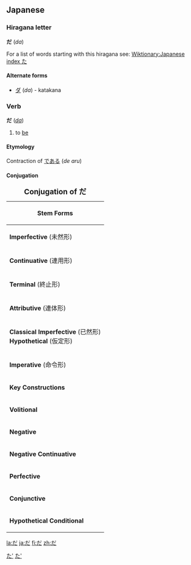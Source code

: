 ==Japanese==
[[Category:Japanese language|た']]
===Hiragana letter===
'''だ''' (''da'')

For a list of words starting with this hiragana see: [[Wiktionary:Japanese index た]]
====Alternate forms====
*[[ダ]] (''da'') - katakana


===Verb===
[[Category:Japanese Type 3 Verbs|た']]
'''だ''' (''[[da]]'')
# to [[be]]

====Etymology====
Contraction of [[で]][[ある]] (''de aru'')

====Conjugation====
{| border="2" cellpadding="4" cellspacing="0" style="margin: 1em 1em 1em 0; background: #fffff9; border: 1px #aaa solid; border-collapse: collapse;"
|+ <big>'''Conjugation of だ'''</big>
|-
! bgcolor="#faf9b2" colspan="3" | '''Stem Forms''' 
|-
| bgcolor="#ffffec" | '''Imperfective''' (未然形) || では|| ''de wa''
|-
| bgcolor="#ffffec" | '''Continuative''' (連用形) || で || ''de''
|-
| bgcolor="#ffffec" | '''Terminal''' (終止形)     || だ <br>です <br>でございます || ''da''<br>''desu''<br>''de gozaimasu''
|-
| bgcolor="#ffffec" | '''Attributive''' (連体形)  || である || ''de aru''
|-
| bgcolor="#ffffec" | '''Classical Imperfective''' (已然形)<br>'''Hypothetical''' (仮定形) || なら || ''nara''
|-
| bgcolor="#ffffec" | '''Imperative''' (命令形)   || N/A || N/A
|-
! bgcolor="#faf9b2" colspan="3" | '''Key Constructions'''
|-
| bgcolor="#ffffec" | '''Volitional'''           || だろう<br>でしょう<Br> でございましょう|| ''darō<Br>deshō<br>de gozaimashō''
|-
| bgcolor="#ffffec" | '''Negative'''             || ではない<Br>じゃない<br><Br>ではありません<br>じゃありません<br><br>ではございません|| ''de wa nai<Br>ja nai<Br><Br>de wa arimasen <Br>ja arimasen<Br><Br>de wa gozaimasen
|-
| bgcolor="#ffffec" | '''Negative Continuative'''|| ではなくて <br>じゃなくて || ''de wa nakute<br>ja nakute
|-
| bgcolor="#ffffec" | '''Perfective'''           || だった<br>でした<Br>でございました || ''datta<br>deshita<br>de gozaimashita''
|-
| bgcolor="#ffffec" | '''Conjunctive'''          || で || ''de''
|-
| bgcolor="#ffffec" | '''Hypothetical Conditional'''|| ならば<br>であれば || ''naraba<Br>de areba''
|}

[[la:だ]]
[[ja:だ]]
[[fi:だ]]
[[zh:だ]]